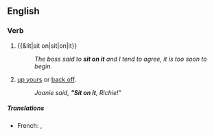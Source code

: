 ==English==

===Verb===
{{en-verb|inf=[[sit on]] [[it]]|sits on it|sitting on it|sat on it}}

# {{&lit|sit on|sit|on|it}}
#: ''The boss said to '''sit on it''' and I tend to agree, it is too soon to begin.''
# {{idiomatic}} [[up yours]] or [[back off]].
#: ''Joanie said, '''"Sit on it''', Richie!"''

=====Translations=====
{{trans-see|sit on}}

{{trans-top|up yours}}
* French: {{t-|fr|se le mettre bien profond}}, {{t-|fr|s'enfiler ça}}
{{trans-mid}}
{{trans-bottom}}